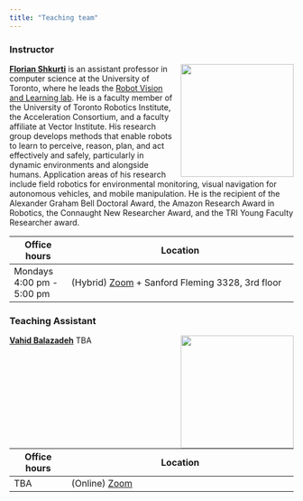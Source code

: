 ```yaml
---
title: "Teaching team"
---
```


### Instructor

![](images/team/florian-shkurti.jpg){style="float:right;padding: 0 0 0 10px;" width="200"}

[**Florian Shkurti**](https://www.cs.toronto.edu/~florian/) is an assistant professor in computer science at the University of Toronto, where he leads the [Robot Vision and Learning lab](http://rvl.cs.toronto.edu/). He is a faculty member of the University of Toronto Robotics Institute, the Acceleration Consortium, and a faculty affiliate at Vector Institute. His research group 
develops methods that enable robots to learn to perceive, reason, plan, and act effectively and safely, particularly in dynamic environments and alongside humans. Application areas of his research include field robotics for environmental monitoring, visual navigation for autonomous vehicles, and mobile manipulation. He is the recipient of the Alexander Graham Bell Doctoral Award, the Amazon Research Award in Robotics, the Connaught New Researcher Award, and the TRI Young Faculty Researcher award.

| Office hours                  | Location                                                                                                                  |
|-------------------------------|---------------------------------------------------------------------------------------------------------------------------|
| Mondays 4:00 pm - 5:00 pm   | (Hybrid) [Zoom](https://q.utoronto.ca/courses/354032) + Sanford Fleming 3328, 3rd floor|


### Teaching Assistant

![](https://vahidbalazadeh.me/assets/img/prof.png){style="float:right;padding: 0 0 0 10px;" width="200"}

[**Vahid Balazadeh**](https://vahidbalazadeh.me/) TBA


| Office hours                  | Location                                                                                                                  |
|-------------------------------|---------------------------------------------------------------------------------------------------------------------------|
| TBA   | (Online) [Zoom](https://q.utoronto.ca/courses/354032)|

